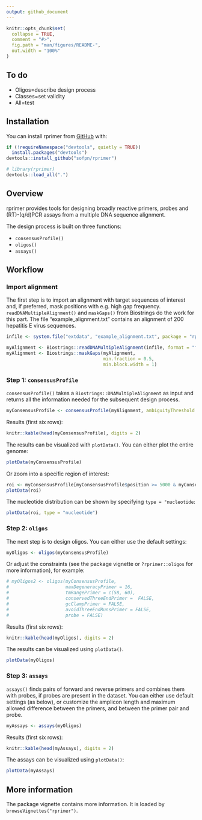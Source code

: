 ```yaml
---
output: github_document
---
```


<!-- README.md is generated from README.Rmd. Please edit that file -->

  <!-- badges: start -->
  <!-- badges: end -->

```r
knitr::opts_chunk$set(
  collapse = TRUE,
  comment = "#>",
  fig.path = "man/figures/README-",
  out.width = "100%"
)
```

## To do

* Oligos=describe design process 
* Classes=set validity
* All=test

## Installation

You can install rprimer from [GitHub](https://github.com/) with:

  ``` r
if (!requireNamespace("devtools", quietly = TRUE))
    install.packages("devtools")
devtools::install_github("sofpn/rprimer")
```
``` r
# library(rprimer)
devtools::load_all(".")
```

## Overview 

rprimer provides tools for designing broadly reactive primers, probes and (RT)-(q/d)PCR assays from a multiple DNA sequence alignment. 

The design process is built on three functions:

* `consensusProfile()`
* `oligos()` 
* `assays()`

## Workflow 

### Import alignment

The first step is to import an alignment with target sequences of interest and, if preferred, mask positions with e.g. high gap frequency. `readDNAMultipleAlignment()` and `maskGaps()` from Biostrings do the work for this part. The file "example_alignment.txt" contains an alignment of 200 hepatitis E virus sequences. 

```r
infile <- system.file("extdata", "example_alignment.txt", package = "rprimer")

myAlignment <- Biostrings::readDNAMultipleAlignment(infile, format = "fasta")
myAlignment <- Biostrings::maskGaps(myAlignment, 
                                    min.fraction = 0.5, 
                                    min.block.width = 1) 
```

### Step 1: `consensusProfile` 

`consensusProfile()` takes a `Biostrings::DNAMultipleAlignment` as input and returns all the information needed for the subsequent design process.

```r
myConsensusProfile <- consensusProfile(myAlignment, ambiguityThreshold = 0.05)
```

Results (first six rows):

```r
knitr::kable(head(myConsensusProfile), digits = 2)
```

The results can be visualized with `plotData()`. You can either plot the entire genome:

```r
plotData(myConsensusProfile)
```

Or zoom into a specific region of interest: 

```r
roi <- myConsensusProfile[myConsensusProfile$position >= 5000 & myConsensusProfile$position <= 5050, ]
plotData(roi)
```

The nucleotide distribution can be shown by specifying `type = "nucleotide`:

```r
plotData(roi, type = "nucleotide")
```

### Step 2: `oligos`

The next step is to design oligos. You can either use the default settings: 

``` r
myOligos <- oligos(myConsensusProfile)
```

Or adjust the constraints (see the package vignette or `?rprimer::oligos` for more information), for example: 

``` r
# myOligos2 <- oligos(myConsensusProfile, 
#                     maxDegeneracyPrimer = 16,
#                     tmRangePrimer = c(58, 60),
#                     conservedThreeEndPrimer =  FALSE,
#                     gcClampPrimer = FALSE,
#                     avoidThreeEndRunsPrimer = FALSE,
#                     probe = FALSE)
```

Results (first six rows): 

```r
knitr::kable(head(myOligos), digits = 2)
```

The results can be visualized using `plotData()`. 

```r
plotData(myOligos)
```

### Step 3: `assays`

`assays()` finds pairs of forward and reverse primers and combines them with probes, if probes are present in the dataset. You can either use default settings (as below), or customize the amplicon length and maximum allowed difference between the primers, and between the primer pair and probe. 

```r
myAssays <- assays(myOligos)
```

Results (first six rows):

```r
knitr::kable(head(myAssays), digits = 2)
```

The assays can be visualized using `plotData()`: 

```r
plotData(myAssays)
```

## More information

The package vignette contains more information. It is loaded by `browseVignettes("rprimer")`.
